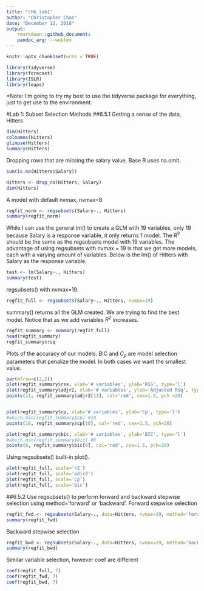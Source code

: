 ```yaml
---
title: "ch6_lab1"
author: "Christopher Chan"
date: "December 12, 2018"
output:
    rmarkdown::github_document:
    pandoc_arg: --webtex
---
```


```r
knitr::opts_chunk$set(echo = TRUE)
```

```r
library(tidyverse)
library(forecast)
library(ISLR)
library(leaps)
```
*Note: I'm going to try my best to use the tidyverse package for everything, just to get use to the environment.

#Lab 1: Subset Selection Methods
##6.5.1
Getting a sense of the data, Hitters
```r
dim(Hitters)
colnames(Hitters)
glimpse(Hitters)
summary(Hitters)
```

Dropping rows that are missing the salary value. Base R uses na.omit.
```r
sum(is.na(Hitters$Salary))

Hitters <- drop_na(Hitters, Salary)
dim(Hitters)
```

A model with default nvmax, nvmax=8
```r
regfit_norm <- regsubsets(Salary~., Hitters)
summary(regfit_norm)
```

While I can use the general lm() to create a GLM with 19 variables, only 19 because Salary is a response variable, it only returns 1 model. The $R^2$ should be the same as the regsubsets model with 19 variables. The advantage of using regsubsets with nvmax = 19 is that we get more models, each with a varying amount of variables. Below is the lm() of Hitters with Salary as the response variable.
```r
test <- lm(Salary~., Hitters)
summary(test)
```

regsubsets() with nvmax=19. 
```r
regfit_full <- regsubsets(Salary~., Hitters, nvmax=19)
```

summary() returns all the GLM created. We are trying to find the best model. Notice that as we add variables $R^2$ increases.
```r
regfit_summary <- summary(regfit_full)
head(regfit_summary)
regfit_summary$rsq
```

Plots of the accuracy of our models. BIC and $C_p$ are model selection parameters that penalize the model. In both cases we want the smallest value.
```r
par(mfrow=c(2,2))
plot(regfit_summary$rss, xlab='# variables', ylab='RSS', type='l')
plot(regfit_summary$adjr2, xlab='# variables', ylab='Adjusted RSq', type='l')
points(11, regfit_summary$adjr2[11], col='red', cex=1.5, pch =20)


plot(regfit_summary$cp, xlab='# variables', ylab='Cp', type='l')
#which.min(regfit_summary$cp) #10
points(10, regfit_summary$cp[10], col='red', cex=1.5, pch=20)

plot(regfit_summary$bic, xlab='# variables', ylab='BIC', type='l')
#which.min(regfit_summary$bic) #6
points(6, regfit_summary$bic[6], col='red', cex=1.5, pch=20)
```

Using regsubsets() built-in plot().
```r
plot(regfit_full, scale='r2')
plot(regfit_full, scale='adjr2')
plot(regfit_full, scale='Cp')
plot(regfit_full, scale='bic')
```

##6.5.2
Use regsubsets() to perform forward and backward stepwise selection using method='forward' or 'backward'.
Forward stepwise selection
```r
regfit_fwd <- regsubsets(Salary~., data=Hitters, nvmax=19, method='forward')
summary(regfit_fwd)
```

Backward stepwise selection
```r
regfit_bwd <- regsubsets(Salary~., data=Hitters, nvmax=19, method='backward')
summary(regfit_bwd)
```

Similar variable selection, however coef are different
```r
coef(regfit_full, 7)
coef(regfit_fwd, 7)
coef(regfit_bwd, 7)
```